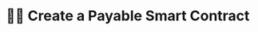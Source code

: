 ---
title: 👩‍💻 Create a Payable Smart Contract
description: TBD
updated: 2024-05-31
authors: [ashucoder9]
---